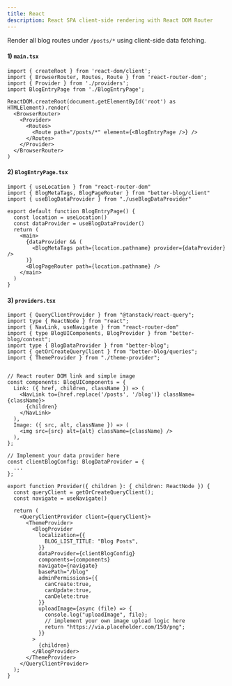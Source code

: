 ```yaml
---
title: React
description: React SPA client-side rendering with React DOM Router
---
```


Render all blog routes under `/posts/*` using client-side data fetching.

#### 1) `main.tsx`

```tsx
import { createRoot } from 'react-dom/client';
import { BrowserRouter, Routes, Route } from 'react-router-dom';
import { Provider } from './providers';
import BlogEntryPage from './BlogEntryPage';

ReactDOM.createRoot(document.getElementById('root') as HTMLElement).render(
  <BrowserRouter>
    <Provider>
      <Routes>
        <Route path="/posts/*" element={<BlogEntryPage />} />
      </Routes>
    </Provider>
  </BrowserRouter>
)
```

#### 2) `BlogEntryPage.tsx`

```tsx
import { useLocation } from "react-router-dom"
import { BlogMetaTags, BlogPageRouter } from "better-blog/client"
import { useBlogDataProvider } from "./useBlogDataProvider"

export default function BlogEntryPage() {
  const location = useLocation()
  const dataProvider = useBlogDataProvider()
  return (
    <main>
      {dataProvider && (
        <BlogMetaTags path={location.pathname} provider={dataProvider} />
      )}
      <BlogPageRouter path={location.pathname} />
    </main>
  )
}
```

#### 3) `providers.tsx`

```tsx
import { QueryClientProvider } from "@tanstack/react-query";
import type { ReactNode } from "react";
import { NavLink, useNavigate } from "react-router-dom"
import { type BlogUIComponents, BlogProvider } from "better-blog/context";
import type { BlogDataProvider } from "better-blog";
import { getOrCreateQueryClient } from "better-blog/queries";
import { ThemeProvider } from "./theme-provider";


// React router DOM link and simple image
const components: BlogUIComponents = {
  Link: ({ href, children, className }) => (
    <NavLink to={href.replace('/posts', '/blog')} className={className}>
      {children}
    </NavLink>
  ),
  Image: ({ src, alt, className }) => (
    <img src={src} alt={alt} className={className} />
  ),
};

// Implement your data provider here
const clientBlogConfig: BlogDataProvider = {
  ...
};

export function Provider({ children }: { children: ReactNode }) {
  const queryClient = getOrCreateQueryClient();
  const navigate = useNavigate()

  return (
    <QueryClientProvider client={queryClient}>
      <ThemeProvider>
        <BlogProvider
          localization={{
            BLOG_LIST_TITLE: "Blog Posts",
          }}
          dataProvider={clientBlogConfig}
          components={components}
          navigate={navigate}
          basePath="/blog"
          adminPermissions={{
            canCreate:true,
            canUpdate:true,
            canDelete:true
          }}
          uploadImage={async (file) => {
            console.log("uploadImage", file);
            // implement your own image upload logic here
            return "https://via.placeholder.com/150/png";
          }}
        >
          {children}
        </BlogProvider>
      </ThemeProvider>
    </QueryClientProvider>
  );
}
```
